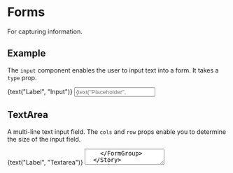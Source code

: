 

<Meta title="Form" component={Form} />

# Forms

For capturing information.

## Example

The `input` component enables the user to input text into a form. It takes a `type` prop.

<Preview>
  <Story name="Input">
    <FormGroup>
      <Label id={"testInput"}>{text("Label", "Input")}</Label>
      <Input
        placeholder={text("Placeholder", "Enter input here...")}
        type={"text"}
        id={"testInput"}
        name={"testInput"}
      />
    </FormGroup>
  </Story>
</Preview>

## TextArea

A multi-line text input field. The `cols` and `row` props enable you to determine the size of the input field.

<Preview>
  <Story name="TextArea">
    <FormGroup>
      <Label id={"testTextArea"}>{text("Label", "Textarea")}</Label>
      <TextArea
        id={"testTextArea"}
        name={"testTextArea"}
        placeholder={text("Placeholder", "Enter text here...")}
        cols={33}
        row={3}
      />
    </FormGroup>
  </Story>
</Preview>

## Slider

The range slider component enables you to set a `min` and `max` props.

<Preview>
  <Story name="Slider">
    <FormGroup>
      <Label id={"testSlider"}>{text("Label", "Slider")}</Label>
      <Slider min={0} max={100} />
    </FormGroup>
  </Story>
</Preview>

## Select

The `Select` component accepts an `options` prop for an array of values to iterate as options for the user.

<Preview>
  <Story name="Select">
    <FormGroup>
      <Label>Select</Label>
      <Select options={["egg", "milk", "bread"]}>Choose an option</Select>
    </FormGroup>
  </Story>
</Preview>

## Checkbox

The `Check` component accepts a `disabled` and `type` prop. Further support scheduled.

<Preview>
  <Story name="Checkbox">
    <FormGroup>
      <Check
        type={"checkbox"}
        id={"testCheckBox"}
        label={text("testCheckBox", "Checkbox")}
      />
      <Check
        disabled
        type={"checkbox"}
        id={"testCheckBox-disabled"}
        label={text("testCheckBoxDisabled", "Checkbox disabled")}
      />
    </FormGroup>
  </Story>
</Preview>

## Radio

The `Radio` component accepts a `disabled` and `type` prop. Further support scheduled.

<Preview>
  <Story name="Radio">
    <FormGroup>
      <Radio
        type={"radio"}
        id={"testRadio1"}
        label={text("testRadio1", "Radio")}
        name={"radio"}
      />
      <Radio
        type={"radio"}
        id={"testRadio2"}
        label={text("testRadio2", "Radio")}
        name={"radio"}
      />
      <Radio
        disabled
        type={"radio"}
        id={"testRadio-disabled"}
        label={text("testRadioDisabled", "Radio disabled")}
        name={"radio"}
      />
    </FormGroup>
  </Story>
</Preview>

## Toggle

The `Toggle` component accepts an `indicatorColor` prop.

<Preview>
  <Story name="Toggle">
    <Toggle />
  </Story>
</Preview>

## Usage

`import { FormGroup, Label, Select } from 'ui-neu';`

```jsx
<FormGroup>
  <Label>Select</Label>
  <Select options={["egg", "milk", "bread"]}>Choose an option</Select>
</FormGroup>
```

## Props

Props for each of the components are included below. This is still under development and changes are anticipated to occur in upcoming releases.

#### Check

<Props of={Check} />

#### Radio

<Props of={Check} />

#### Form

<Props of={Form} />

#### FormGroup

<Props of={FormGroup} />

#### Input

<Props of={Input} />

#### Label

<Props of={Label} />

#### Select

<Props of={Select} />

#### Slider

<Props of={Slider} />

#### TextArea

<Props of={TextArea} />

#### Toggle

<Props of={Toggle} />
